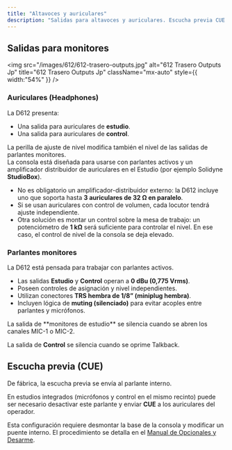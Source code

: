 ```yaml
---
title: "Altavoces y auriculares"
description: "Salidas para altavoces y auriculares. Escucha previa CUE."
---
```


## Salidas para monitores

<img
  src="/images/612/612-trasero-outputs.jpg"
  alt="612 Trasero Outputs Jp"
  title="612 Trasero Outputs Jp"
  className="mx-auto"
  style={{ width:"54%" }}
/>

### Auriculares (Headphones)

La D612 presenta:

- Una salida para auriculares de **estudio**.
- Una salida para auriculares de **control**.

La perilla de ajuste de nivel modifica también el nivel de las salidas de parlantes monitores.\
La consola está diseñada para usarse con parlantes activos y un amplificador distribuidor de auriculares en el Estudio (por ejemplo Solidyne **StudioBox**).

- No es obligatorio un amplificador-distribuidor externo: la D612 incluye uno que soporta hasta **3 auriculares de 32 Ω en paralelo**.
- Si se usan auriculares con control de volumen, cada locutor tendrá ajuste independiente.
- Otra solución es montar un control sobre la mesa de trabajo: un potenciómetro de **1 kΩ** será suficiente para controlar el nivel. En ese caso, el control de nivel de la consola se deja elevado.

### Parlantes monitores

La D612 está pensada para trabajar con parlantes activos.

- Las salidas **Estudio** y **Control** operan a **0 dBu (0,775 Vrms)**.
- Poseen controles de asignación y nivel independientes.
- Utilizan conectores **TRS hembra de 1/8” (miniplug hembra)**.
- Incluyen lógica de **muting (silenciado)** para evitar acoples entre parlantes y micrófonos.

<Note>
  La salida de **monitores de estudio** se silencia cuando se abren los canales MIC-1 o MIC-2.

  La salida de **Control** se silencia cuando se oprime Talkback.
</Note>

## Escucha previa (CUE)

De fábrica, la escucha previa se envía al parlante interno.

En estudios integrados (micrófonos y control en el mismo recinto) puede ser necesario desactivar este parlante y enviar **CUE** a los auriculares del operador.

Esta configuración requiere desmontar la base de la consola y modificar un puente interno. El procedimiento se detalla en el [Manual de Opcionales y Desarme](https://solidynepro.com/descargas/productos/Manual_de_opcionales_y_desarme-LineaDX_\(816-822-D612\).pdf).